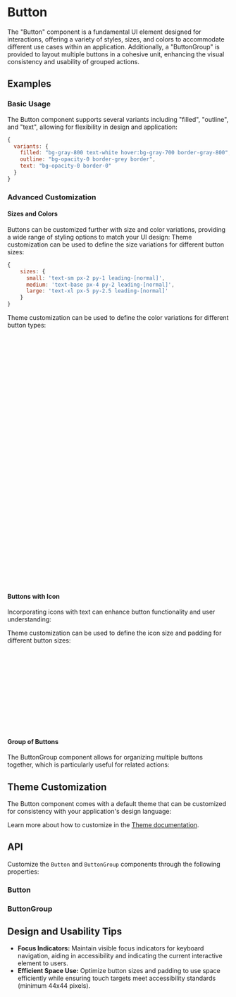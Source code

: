 
<Meta title="Docs/Components/Elements/Button" />

# Button

The "Button" component is a fundamental UI element designed for interactions, offering a variety of styles, sizes, and colors to accommodate different use cases within an application.
Additionally, a "ButtonGroup" is provided to layout multiple buttons in a cohesive unit, enhancing the visual consistency and usability of grouped actions.
## Examples
### Basic Usage
The Button component supports several variants including "filled", "outline", and "text", allowing for flexibility in design and application:
<Canvas sourceState="shown" of={ButtonStories.Variants} />

```javascript
{
  variants: {
    filled: "bg-gray-800 text-white hover:bg-gray-700 border-gray-800",
    outline: "bg-opacity-0 border-grey border",
    text: "bg-opacity-0 border-0"
  }
}
```

### Advanced Customization
#### Sizes and Colors
Buttons can be customized further with size and color variations, providing a wide range of styling options to match your UI design:
<Canvas of={ButtonStories.Sizes} />
Theme customization can be used to define the size variations for different button sizes:
```javascript
{
    sizes: {
      small: 'text-sm px-2 py-1 leading-[normal]',
      medium: 'text-base px-4 py-2 leading-[normal]',
      large: 'text-xl px-5 py-2.5 leading-[normal]'
    }
}
```

<Canvas of={ButtonStories.Colors} />

Theme customization can be used to define the color variations for different button types:
```javascript
{
    colors: {
      default: {
        filled: 'bg-gray-800 hover:bg-gray-700 border-gray-800',
        outline: 'border-secondary border',
        text: 'text-surface-content'
      },
      primary: {
        filled:
          'bg-primary hover:bg-primary-hover border-primary text-surface-content',
        outline: 'border border-primary',
        text: 'text-primary hover:text-primary-hover'
      },
      secondary: {
        filled:
          'bg-secondary hover:bg-secondary-hover border-secondary text-surface-content',
        outline: 'border border-secondary',
        text: 'text-secondary hover:text-secondary-hover'
      },
      success: {
        filled:
          'bg-success hover:bg-success-hover border-success text-surface-content',
        outline: 'border border-success',
        text: 'text-success hover:text-success-hover'
      },
      warning: {
        filled:
          'bg-warning hover:bg-warning-hover border-warning text-surface-content',
        outline: 'border border-warning',
        text: 'text-warning hover:text-warning-hover'
      },
      error: {
        filled: 'bg-error hover:bg-error-hover border-error text-surface-content',
        outline: 'border border-error',
        text: 'text-error hover:text-error-hover'
      }
    }
}
```

#### Buttons with Icon
Incorporating icons with text can enhance button functionality and user understanding:
<Canvas of={ButtonStories.WithIcon} />

Theme customization can be used to define the icon size and padding for different button sizes:

```javascript
{
    adornment: {
    base: "flex",
    start: "pr-1",
    end: "pl-1",
    sizes: {
      small: "[&>svg]:w-3 [&>svg]:h-3",
      medium: "[&>svg]:w-4 [&>svg]:h-4",
      large" "[&>svg]:w-5 [&>svg]:h-5"
    }
  }
}
```

#### Group of Buttons
The ButtonGroup component allows for organizing multiple buttons together, which is particularly useful for related actions:
<Canvas of={ButtonGroupStories.Colors} />

## Theme Customization
The Button component comes with a default theme that can be customized for consistency with your application's design language:

<ThemeRender theme={buttonTheme} />

Learn more about how to customize in the [Theme documentation](?path=/docs/docs-theme-getting-started--docs).

## API
Customize the `Button` and `ButtonGroup` components through the following properties:
### Button
<ArgTypes of={Button} />

### ButtonGroup
<ArgTypes of={ButtonGroup} />

## Design and Usability Tips

- **Focus Indicators:** Maintain visible focus indicators for keyboard navigation, aiding in accessibility and indicating the current interactive element to users.
- **Efficient Space Use:** Optimize button sizes and padding to use space efficiently while ensuring touch targets meet accessibility standards (minimum 44x44 pixels).
